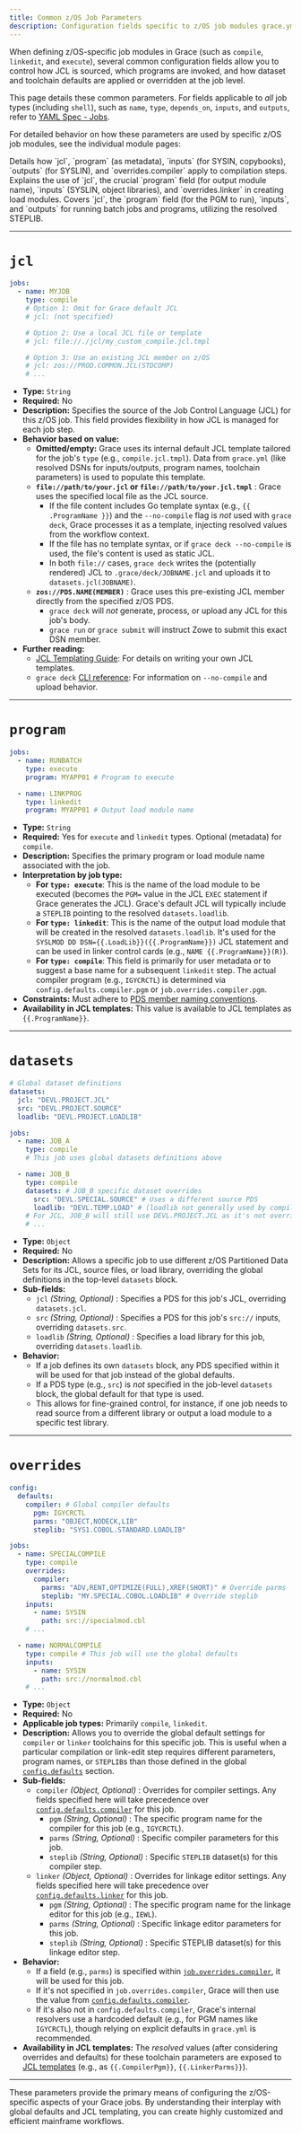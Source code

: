 ```yaml
---
title: Common z/OS Job Parameters
description: Configuration fields specific to z/OS job modules grace.yml.
---
```


When defining z/OS-specific job modules in Grace (such as `compile`, `linkedit`, and `execute`), several common configuration fields allow you to control how JCL is sourced, which programs are invoked, and how dataset and toolchain defaults are applied or overridden at the job level.

This page details these common parameters. For fields applicable to _all_ job types (including `shell`), such as `name`, `type`, `depends_on`, `inputs`, and `outputs`, refer to [YAML Spec - Jobs](/docs/yaml-spec/jobs).

For detailed behavior on how these parameters are used by specific z/OS job modules, see the individual module pages:

<Cards>
  <Card href="/docs/yaml-specification/jobs/compile" title="Compile">
    Details how `jcl`, `program` (as metadata), `inputs` (for SYSIN, copybooks),
    `outputs` (for SYSLIN), and `overrides.compiler` apply to compilation steps.
  </Card>
  <Card href="/docs/yaml-specification/jobs/linkedit" title="Linkedit">
    Explains the use of `jcl`, the crucial `program` field (for output module
    name), `inputs` (SYSLIN, object libraries), and `overrides.linker` in
    creating load modules.
  </Card>
  <Card href="/docs/yaml-specification/jobs/execute" title="Execute">
    Covers `jcl`, the `program` field (for the PGM to run), `inputs`, and
    `outputs` for running batch jobs and programs, utilizing the resolved
    STEPLIB.
  </Card>
</Cards>

---

# `jcl`

```yaml
jobs:
  - name: MYJOB
    type: compile
    # Option 1: Omit for Grace default JCL
    # jcl: (not specified)

    # Option 2: Use a local JCL file or template
    # jcl: file://./jcl/my_custom_compile.jcl.tmpl

    # Option 3: Use an existing JCL member on z/OS
    # jcl: zos://PROD.COMMON.JCL(STDCOMP)
    # ...
```

- **Type:** `String`
- **Required:** No
- **Description:** Specifies the source of the Job Control Language (JCL) for this z/OS job. This field provides flexibility in how JCL is managed for each job step.
- **Behavior based on value:**
  - **Omitted/empty:** Grace uses its internal default JCL template tailored for the job's `type` (e.g., `compile.jcl.tmpl`). Data from `grace.yml` (like resolved DSNs for inputs/outputs, program names, toolchain parameters) is used to populate this template.
  - **`file://path/to/your.jcl` or `file://path/to/your.jcl.tmpl`** : Grace uses the specified local file as the JCL source.
    - If the file content includes Go template syntax (e.g., `{{ .ProgramName }}`) and the `--no-compile` flag is _not_ used with `grace deck`, Grace processes it as a template, injecting resolved values from the workflow context.
    - If the file has no template syntax, or if `grace deck --no-compile` is used, the file's content is used as static JCL.
    - In both `file://` cases, `grace deck` writes the (potentially rendered) JCL to `.grace/deck/JOBNAME.jcl` and uploads it to `datasets.jcl(JOBNAME)`.
  - **`zos://PDS.NAME(MEMBER)`** : Grace uses this pre-existing JCL member directly from the specified z/OS PDS.
    - `grace deck` will _not_ generate, process, or upload any JCL for this job's body.
    - `grace run` or `grace submit` will instruct Zowe to submit this exact DSN member.
- **Further reading:**
  - [JCL Templating Guide](/docs/jcl-templates): For details on writing your own JCL templates.
  - `grace deck` [CLI reference](/docs/cli-reference/deck): For information on `--no-compile` and upload behavior.

---

# `program`

```yaml
jobs:
  - name: RUNBATCH
    type: execute
    program: MYAPP01 # Program to execute

  - name: LINKPROG
    type: linkedit
    program: MYAPP01 # Output load module name
```

- **Type:** `String`
- **Required:** Yes for `execute` and `linkedit` types. Optional (metadata) for `compile`.
- **Description:** Specifies the primary program or load module name associated with the job.
- **Interpretation by job type:**
  - **For `type: execute`**: This is the name of the load module to be executed (becomes the `PGM=` value in the JCL `EXEC` statement if Grace generates the JCL). Grace's default JCL will typically include a `STEPLIB` pointing to the resolved `datasets.loadlib`.
  - **For `type: linkedit`**: This is the name of the output load module that will be created in the resolved `datasets.loadlib`. It's used for the `SYSLMOD DD DSN={{.LoadLib}}({{.ProgramName}})` JCL statement and can be used in linker control cards (e.g., `NAME {{.ProgramName}}(R)`).
  - **For `type: compile`**: This field is primarily for user metadata or to suggest a base name for a subsequent `linkedit` step. The actual compiler program (e.g., `IGYCRCTL`) is determined via `config.defaults.compiler.pgm` or `job.overrides.compiler.pgm`.
- **Constraints:** Must adhere to [PDS member naming conventions](https://www.ibm.com/docs/en/zos/3.1.0?topic=conventions-data-set-naming-rules).
- **Availability in JCL templates:** This value is available to JCL templates as `{{.ProgramName}}`.

---

# `datasets`

```yaml
# Global dataset definitions
datasets:
  jcl: "DEVL.PROJECT.JCL"
  src: "DEVL.PROJECT.SOURCE"
  loadlib: "DEVL.PROJECT.LOADLIB"

jobs:
  - name: JOB_A
    type: compile
    # This job uses global datasets definitions above

  - name: JOB_B
    type: compile
    datasets: # JOB_B specific dataset overrides
      src: "DEVL.SPECIAL.SOURCE" # Uses a different source PDS
      loadlib: "DEVL.TEMP.LOAD" # (loadlib not generally used by compile, this is for illustration)
    # For JCL, JOB_B will still use DEVL.PROJECT.JCL as it's not overridden here
    # ...
```

- **Type:** `Object`
- **Required:** No
- **Description:** Allows a specific job to use different z/OS Partitioned Data Sets for its JCL, source files, or load library, overriding the global definitions in the top-level `datasets` block.
- **Sub-fields:**
  - `jcl` _(String, Optional)_ : Specifies a PDS for this job's JCL, overriding `datasets.jcl`.
  - `src` _(String, Optional)_ : Specifies a PDS for this job's `src://` inputs, overriding `datasets.src`.
  - `loadlib` _(String, Optional)_ : Specifies a load library for this job, overriding `datasets.loadlib`.
- **Behavior:**
  - If a job defines its own `datasets` block, any PDS specified within it will be used for that job instead of the global defaults.
  - If a PDS type (e.g., `src`) is _not_ specified in the job-level `datasets` block, the global default for that type is used.
  - This allows for fine-grained control, for instance, if one job needs to read source from a different library or output a load module to a specific test library.

---

# `overrides`

```yaml
config:
  defaults:
    compiler: # Global compiler defaults
      pgm: IGYCRCTL
      parms: "OBJECT,NODECK,LIB"
      steplib: "SYS1.COBOL.STANDARD.LOADLIB"

jobs:
  - name: SPECIALCOMPILE
    type: compile
    overrides:
      compiler:
        parms: "ADV,RENT,OPTIMIZE(FULL),XREF(SHORT)" # Override parms
        steplib: "MY.SPECIAL.COBOL.LOADLIB" # Override steplib
    inputs:
      - name: SYSIN
        path: src://specialmod.cbl
    # ...

  - name: NORMALCOMPILE
    type: compile # This job will use the global defaults
    inputs:
      - name: SYSIN
        path: src://normalmod.cbl
    # ...
```

- **Type:** `Object`
- **Required:** No
- **Applicable job types:** Primarily `compile`, `linkedit`.
- **Description:** Allows you to override the global default settings for `compiler` or `linker` toolchains for this specific job. This is useful when a particular compilation or link-edit step requires different parameters, program names, or `STEPLIB`s than those defined in the global [`config.defaults`](/docs/yaml-specification/config#defaults) section.
- **Sub-fields:**
  - `compiler` _(Object, Optional)_ : Overrides for compiler settings. Any fields specified here will take precedence over [`config.defaults.compiler`](/docs/yaml-specification/config#defaults) for this job.
    - `pgm` _(String, Optional)_ : The specific program name for the compiler for this job (e.g., `IGYCRCTL`).
    - `parms` _(String, Optional)_ : Specific compiler parameters for this job.
    - `steplib` _(String, Optional)_ : Specific `STEPLIB` dataset(s) for this compiler step.
  - `linker` _(Object, Optional)_ : Overrides for linkage editor settings. Any fields specified here will take precedence over [`config.defaults.linker`](/docs/yaml-specification/config#defaults) for this job.
    - `pgm` _(String, Optional)_ : The specific program name for the linkage editor for this job (e.g., `IEWL`).
    - `parms` _(String, Optional)_ : Specific linkage editor parameters for this job.
    - `steplib` _(String, Optional)_ : Specific STEPLIB dataset(s) for this linkage editor step.
- **Behavior:**
  - If a field (e.g., `parms`) is specified within [`job.overrides.compiler`](#overrides), it will be used for this job.
  - If it's not specified in `job.overrides.compiler`, Grace will then use the value from [`config.defaults.compiler`](/docs/yaml-spec/config#defaults).
  - If it's also not in `config.defaults.compiler`, Grace's internal resolvers use a hardcoded default (e.g., for PGM names like `IGYCRCTL`), though relying on explicit defaults in `grace.yml` is recommended.
- **Availability in JCL templates:** The _resolved_ values (after considering overrides and defaults) for these toolchain parameters are exposed to [JCL templates](/docs/jcl-templates) (e.g., as `{{.CompilerPgm}}`, `{{.LinkerParms}}`).

---

These parameters provide the primary means of configuring the z/OS-specific aspects of your Grace jobs. By understanding their interplay with global defaults and JCL templating, you can create highly customized and efficient mainframe workflows.
